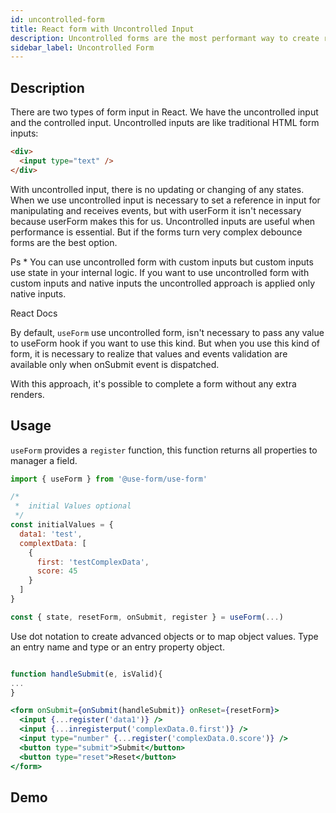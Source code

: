 ```yaml
---
id: uncontrolled-form
title: React form with Uncontrolled Input
description: Uncontrolled forms are the most performant way to create react forms. With uncontrolled input values, there is no updating or changing of any states. What you submit is what you get.
sidebar_label: Uncontrolled Form
---
```



## Description

There are two types of form input in React. We have the uncontrolled input and the controlled input. Uncontrolled inputs are like traditional HTML form inputs:

```html
<div>
  <input type="text" />
</div>
```

With uncontrolled input, there is no updating or changing of any states. When we use uncontrolled input is necessary to set a reference in input for manipulating and receives events, but with userForm it isn't necessary because userForm makes this for us.
Uncontrolled inputs are useful when performance is essential. But if the forms turn very complex debounce forms are the best option.

Ps \* You can use uncontrolled form with custom inputs but custom inputs use state in your internal logic.
If you want to use uncontrolled form with custom inputs and native inputs the uncontrolled approach is applied only native inputs.

React Docs

By default, `useForm` use uncontrolled form, isn't necessary to pass any value to useForm hook if you want to use this kind.
But when you use this kind of form, it is necessary to realize that values and events validation are available only when onSubmit event is dispatched.

With this approach, it's possible to complete a form without any extra renders.

## Usage

`useForm` provides a `register` function, this function returns all properties to manager a field.

```javascript
import { useForm } from '@use-form/use-form'

/*
 *  initial Values optional
 */
const initialValues = {
  data1: 'test',
  complextData: [
    {
      first: 'testComplexData',
      score: 45
    }
  ]
}

const { state, resetForm, onSubmit, register } = useForm(...)
```

Use dot notation to create advanced objects or to map object values. Type an entry name and type or an entry property object.

```jsx

function handleSubmit(e, isValid){
...
}

<form onSubmit={onSubmit(handleSubmit)} onReset={resetForm}>
  <input {...register('data1')} />
  <input {...inregisterput('complexData.0.first')} />
  <input type="number" {...register('complexData.0.score')} />
  <button type="submit">Submit</button>
  <button type="reset">Reset</button>
</form>
```

## Demo

<Uncontrolled />
